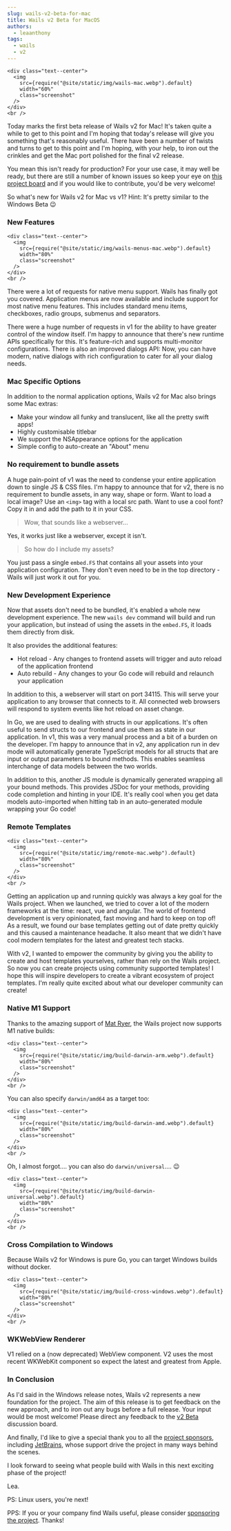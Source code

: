 ```yaml
---
slug: wails-v2-beta-for-mac
title: Wails v2 Beta for MacOS
authors:
  - leaanthony
tags:
  - wails
  - v2
---
```


```mdx-code-block
<div class="text--center">
  <img
    src={require("@site/static/img/wails-mac.webp").default}
    width="60%"
    class="screenshot"
  />
</div>
<br />
```

Today marks the first beta release of Wails v2 for Mac! It's taken quite a while to get to this point and I'm hoping that today's release will give you something that's reasonably useful. There have been a number of twists and turns to get to this point and I'm hoping, with your help, to iron out the crinkles and get the Mac port polished for the final v2 release.

You mean this isn't ready for production? For your use case, it may well be ready, but there are still a number of known issues so keep your eye on [this project board](https://github.com/milselarch/wails/projects/7) and if you would like to contribute, you'd be very welcome!

So what's new for Wails v2 for Mac vs v1? Hint: It's pretty similar to the Windows Beta :wink:

### New Features

```mdx-code-block
<div class="text--center">
  <img
    src={require("@site/static/img/wails-menus-mac.webp").default}
    width="80%"
    class="screenshot"
  />
</div>
<br />
```

There were a lot of requests for native menu support. Wails has finally got you covered. Application menus are now available and include support for most native menu features. This includes standard menu items, checkboxes, radio groups, submenus and separators.

There were a huge number of requests in v1 for the ability to have greater control of the window itself. I'm happy to announce that there's new runtime APIs specifically for this. It's feature-rich and supports multi-monitor configurations. There is also an improved dialogs API: Now, you can have modern, native dialogs with rich configuration to cater for all your dialog needs.

### Mac Specific Options

In addition to the normal application options, Wails v2 for Mac also brings some Mac extras:

- Make your window all funky and translucent, like all the pretty swift apps!
- Highly customisable titlebar
- We support the NSAppearance options for the application
- Simple config to auto-create an "About" menu

### No requirement to bundle assets

A huge pain-point of v1 was the need to condense your entire application down to single JS & CSS files. I'm happy to announce that for v2, there is no requirement to bundle assets, in any way, shape or form. Want to load a local image? Use an `<img>` tag with a local src path. Want to use a cool font? Copy it in and add the path to it in your CSS.

> Wow, that sounds like a webserver...

Yes, it works just like a webserver, except it isn't.

> So how do I include my assets?

You just pass a single `embed.FS` that contains all your assets into your application configuration. They don't even need to be in the top directory - Wails will just work it out for you.

### New Development Experience

Now that assets don't need to be bundled, it's enabled a whole new development experience. The new `wails dev` command will build and run your application, but instead of using the assets in the `embed.FS`, it loads them directly from disk.

It also provides the additional features:

- Hot reload - Any changes to frontend assets will trigger and auto reload of the application frontend
- Auto rebuild - Any changes to your Go code will rebuild and relaunch your application

In addition to this, a webserver will start on port 34115. This will serve your application to any browser that connects to it. All connected web browsers will respond to system events like hot reload on asset change.

In Go, we are used to dealing with structs in our applications. It's often useful to send structs to our frontend and use them as state in our application. In v1, this was a very manual process and a bit of a burden on the developer. I'm happy to announce that in v2, any application run in dev mode will automatically generate TypeScript models for all structs that are input or output parameters to bound methods. This enables seamless interchange of data models between the two worlds.

In addition to this, another JS module is dynamically generated wrapping all your bound methods. This provides JSDoc for your methods, providing code completion and hinting in your IDE. It's really cool when you get data models auto-imported when hitting tab in an auto-generated module wrapping your Go code!

### Remote Templates

```mdx-code-block
<div class="text--center">
  <img
    src={require("@site/static/img/remote-mac.webp").default}
    width="80%"
    class="screenshot"
  />
</div>
<br />
```

Getting an application up and running quickly was always a key goal for the Wails project. When we launched, we tried to cover a lot of the modern frameworks at the time: react, vue and angular. The world of frontend development is very opinionated, fast moving and hard to keep on top of! As a result, we found our base templates getting out of date pretty quickly and this caused a maintenance headache. It also meant that we didn't have cool modern templates for the latest and greatest tech stacks.

With v2, I wanted to empower the community by giving you the ability to create and host templates yourselves, rather than rely on the Wails project. So now you can create projects using community supported templates! I hope this will inspire developers to create a vibrant ecosystem of project templates. I'm really quite excited about what our developer community can create!

### Native M1 Support

Thanks to the amazing support of [Mat Ryer](https://github.com/matryer/), the Wails project now supports M1 native builds:

```mdx-code-block
<div class="text--center">
  <img
    src={require("@site/static/img/build-darwin-arm.webp").default}
    width="80%"
    class="screenshot"
  />
</div>
<br />
```

You can also specify `darwin/amd64` as a target too:

```mdx-code-block
<div class="text--center">
  <img
    src={require("@site/static/img/build-darwin-amd.webp").default}
    width="80%"
    class="screenshot"
  />
</div>
<br />
```

Oh, I almost forgot.... you can also do `darwin/universal`.... :wink:

```mdx-code-block
<div class="text--center">
  <img
    src={require("@site/static/img/build-darwin-universal.webp").default}
    width="80%"
    class="screenshot"
  />
</div>
<br />
```

### Cross Compilation to Windows

Because Wails v2 for Windows is pure Go, you can target Windows builds without docker.

```mdx-code-block
<div class="text--center">
  <img
    src={require("@site/static/img/build-cross-windows.webp").default}
    width="80%"
    class="screenshot"
  />
</div>
<br />
```

### WKWebView Renderer

V1 relied on a (now deprecated) WebView component. V2 uses the most recent WKWebKit component so expect the latest and greatest from Apple.

### In Conclusion

As I'd said in the Windows release notes, Wails v2 represents a new foundation for the project. The aim of this release is to get feedback on the new approach, and to iron out any bugs before a full release. Your input would be most welcome! Please direct any feedback to the [v2 Beta](https://github.com/milselarch/wails/discussions/828) discussion board.

And finally, I'd like to give a special thank you to all the [project sponsors](/credits#sponsors), including [JetBrains](https://www.jetbrains.com?from=Wails), whose support drive the project in many ways behind the scenes.

I look forward to seeing what people build with Wails in this next exciting phase of the project!

Lea.

PS: Linux users, you're next!

PPS: If you or your company find Wails useful, please consider [sponsoring the project](https://github.com/sponsors/leaanthony). Thanks!
